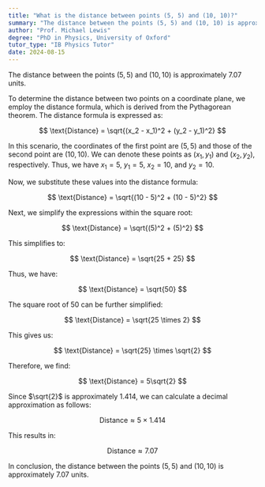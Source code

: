 ```yaml
---
title: "What is the distance between points (5, 5) and (10, 10)?"
summary: "The distance between the points (5, 5) and (10, 10) is approximately 7.07 units."
author: "Prof. Michael Lewis"
degree: "PhD in Physics, University of Oxford"
tutor_type: "IB Physics Tutor"
date: 2024-08-15
---
```


The distance between the points $(5, 5)$ and $(10, 10)$ is approximately $7.07$ units.

To determine the distance between two points on a coordinate plane, we employ the distance formula, which is derived from the Pythagorean theorem. The distance formula is expressed as:

$$
\text{Distance} = \sqrt{(x_2 - x_1)^2 + (y_2 - y_1)^2}
$$

In this scenario, the coordinates of the first point are $(5, 5)$ and those of the second point are $(10, 10)$. We can denote these points as $(x_1, y_1)$ and $(x_2, y_2)$, respectively. Thus, we have $x_1 = 5$, $y_1 = 5$, $x_2 = 10$, and $y_2 = 10$.

Now, we substitute these values into the distance formula:

$$
\text{Distance} = \sqrt{(10 - 5)^2 + (10 - 5)^2}
$$

Next, we simplify the expressions within the square root:

$$
\text{Distance} = \sqrt{(5)^2 + (5)^2}
$$

This simplifies to:

$$
\text{Distance} = \sqrt{25 + 25}
$$

Thus, we have:

$$
\text{Distance} = \sqrt{50}
$$

The square root of $50$ can be further simplified:

$$
\text{Distance} = \sqrt{25 \times 2}
$$

This gives us:

$$
\text{Distance} = \sqrt{25} \times \sqrt{2}
$$

Therefore, we find:

$$
\text{Distance} = 5\sqrt{2}
$$

Since $\sqrt{2}$ is approximately $1.414$, we can calculate a decimal approximation as follows:

$$
\text{Distance} \approx 5 \times 1.414
$$

This results in:

$$
\text{Distance} \approx 7.07
$$

In conclusion, the distance between the points $(5, 5)$ and $(10, 10)$ is approximately $7.07$ units.
    